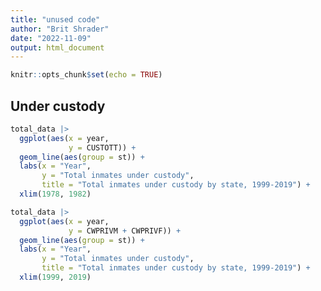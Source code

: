 ```yaml
---
title: "unused code"
author: "Brit Shrader"
date: "2022-11-09"
output: html_document
---
```


```r
knitr::opts_chunk$set(echo = TRUE)
```

## Under custody


```r
total_data |>
  ggplot(aes(x = year,
             y = CUSTOTT)) +
  geom_line(aes(group = st)) +
  labs(x = "Year",
       y = "Total inmates under custody",
       title = "Total inmates under custody by state, 1999-2019") +
  xlim(1978, 1982)

total_data |>
  ggplot(aes(x = year,
             y = CWPRIVM + CWPRIVF)) +
  geom_line(aes(group = st)) +
  labs(x = "Year",
       y = "Total inmates under custody",
       title = "Total inmates under custody by state, 1999-2019") +
  xlim(1999, 2019)
```


